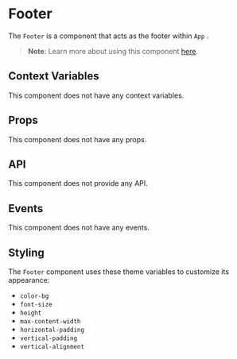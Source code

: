 # Footer

The `Footer` is a component that acts as the footer within 
`App`
.
> **Note**: Learn more about using this component [here](
../learning/app-component
).

## Context Variables

This component does not have any context variables.

## Props

This component does not have any props.

## API

This component does not provide any API.

## Events

This component does not have any events.

## Styling

The `Footer` component uses these theme variables to customize its appearance:

- `color-bg`
- `font-size`
- `height`
- `max-content-width`
- `horizontal-padding`
- `vertical-padding`
- `vertical-alignment`
